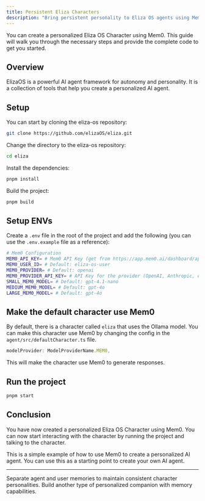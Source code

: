```yaml
---
title: Persistent Eliza Characters
description: "Bring persistent personality to Eliza OS agents using Mem0."
---
```



You can create a personalized Eliza OS Character using Mem0. This guide will walk you through the necessary steps and provide the complete code to get you started.

## Overview

ElizaOS is a powerful AI agent framework for autonomy and personality. It is a collection of tools that help you create a personalized AI agent.

## Setup

You can start by cloning the eliza-os repository:

```bash
git clone https://github.com/elizaOS/eliza.git
```

Change the directory to the eliza-os repository:

```bash
cd eliza
```

Install the dependencies:

```bash
pnpm install
```

Build the project:

```bash
pnpm build
```

## Setup ENVs

Create a `.env` file in the root of the project and add the following (you can use the `.env.example` file as a reference):

```bash
# Mem0 Configuration
MEM0_API_KEY= # Mem0 API Key (get from https://app.mem0.ai/dashboard/api-keys)
MEM0_USER_ID= # Default: eliza-os-user
MEM0_PROVIDER= # Default: openai
MEM0_PROVIDER_API_KEY= # API Key for the provider (OpenAI, Anthropic, etc.)
SMALL_MEM0_MODEL= # Default: gpt-4.1-nano
MEDIUM_MEM0_MODEL= # Default: gpt-4o
LARGE_MEM0_MODEL= # Default: gpt-4o
```

## Make the default character use Mem0

By default, there is a character called `eliza` that uses the Ollama model. You can make this character use Mem0 by changing the config in the `agent/src/defaultCharacter.ts` file.

```ts
modelProvider: ModelProviderName.MEM0,
```

This will make the character use Mem0 to generate responses.

## Run the project

```bash
pnpm start
```

## Conclusion

You have now created a personalized Eliza OS Character using Mem0. You can now start interacting with the character by running the project and talking to the character.

This is a simple example of how to use Mem0 to create a personalized AI agent. You can use this as a starting point to create your own AI agent.

---

<CardGroup cols={2}>
  <Card title="Build AI with Personality" icon="sparkles" href="/cookbooks/essentials/building-ai-with-personality">
    Separate agent and user memories to maintain consistent character personalities.
  </Card>
  <Card title="AI Tutor with Mem0" icon="graduation-cap" href="/cookbooks/companions/ai-tutor">
    Build another type of personalized companion with memory capabilities.
  </Card>
</CardGroup>
